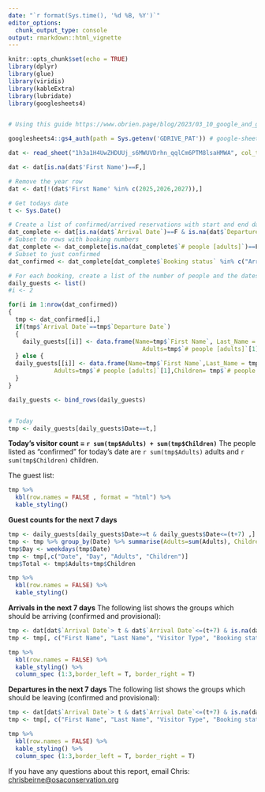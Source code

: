```yaml
---
date: "`r format(Sys.time(), '%d %B, %Y')`"
editor_options: 
  chunk_output_type: console
output: rmarkdown::html_vignette
---
```


```r
knitr::opts_chunk$set(echo = TRUE)
library(dplyr)
library(glue)
library(viridis) 
library(kableExtra)
library(lubridate)
library(googlesheets4)


# Using this guide https://www.obrien.page/blog/2023/03_10_google_and_github_actions/

googlesheets4::gs4_auth(path = Sys.getenv('GDRIVE_PAT')) # google-sheets-github@astral-web-375220.iam.gserviceaccount.com

dat <- read_sheet("1h3a1H4UwZHDUUj_s6MWUVDrhn_qqlCm6PTM8lsaHMWA", col_type="cccccDcDcnnnnnnncccccccccccccc")

dat <- dat[is.na(dat$'First Name')==F,]

# Remove the year row
dat <- dat[!(dat$'First Name' %in% c(2025,2026,2027)),]

# Get todays date
t <- Sys.Date()

# Create a list of confirmed/arrived reservations with start and end dates.
dat_complete <- dat[is.na(dat$`Arrival Date`)==F & is.na(dat$`Departure Date`)==F,]
# Subset to rows with booking numbers
dat_complete <- dat_complete[is.na(dat_complete$`# people [adults]`)==F,]
# Subset to just confirmed
dat_confirmed <- dat_complete[dat_complete$`Booking status` %in% c("Arrived", "Confirmed", "Confirmed_100", "Confirmed_50" ),]
```

```r
# For each booking, create a list of the number of people and the dates active
daily_guests <- list()
#i <- 2

for(i in 1:nrow(dat_confirmed))
{
  tmp <- dat_confirmed[i,]
  if(tmp$`Arrival Date`==tmp$`Departure Date`)
  {
    daily_guests[[i]] <- data.frame(Name=tmp$`First Name`, Last_Name = tmp$`Last Name`,Date=tmp$`Arrival Date`[1],
                                      Adults=tmp$`# people [adults]`[1],Children= tmp$`# people [kids u12]`[1])     
  } else {
  daily_guests[[i]] <- data.frame(Name=tmp$`First Name`,Last_Name = tmp$`Last Name`, Date=seq(tmp$`Arrival Date`, tmp$`Departure Date`, by=1 ),
             Adults=tmp$`# people [adults]`[1],Children= tmp$`# people [kids u12]`[1]) 
  }
}

daily_guests <- bind_rows(daily_guests)


# Today
tmp <- daily_guests[daily_guests$Date==t,]

```

**Today's visitor count = `r sum(tmp$Adults) + sum(tmp$Children)`** 
The people listed as "confirmed" for today's date are `r sum(tmp$Adults)` adults and `r sum(tmp$Children)` children.

The guest list:

```r
tmp %>%
  kbl(row.names = FALSE , format = "html") %>%
  kable_styling() 

```

**Guest counts for the next 7 days**

```r
tmp <- daily_guests[daily_guests$Date>=t & daily_guests$Date<=(t+7) ,]
tmp <- tmp %>% group_by(Date) %>% summarise(Adults=sum(Adults), Children=sum(Children))
tmp$Day <- weekdays(tmp$Date)
tmp <- tmp[,c("Date", "Day", "Adults", "Children")]
tmp$Total <- tmp$Adults+tmp$Children
```

```r
tmp %>%
  kbl(row.names = FALSE) %>%
  kable_styling() 
```


**Arrivals in the next 7 days** The following list shows the groups which should be arriving (confirmed and provisional):

```r
tmp <- dat[dat$`Arrival Date`> t & dat$`Arrival Date`<=(t+7) & is.na(dat$`Arrival Date`)==F & dat$`Booking status`!="Cancelled",]
tmp <- tmp[, c("First Name", "Last Name", "Visitor Type", "Booking status", "Arrival Date", "# Nights", "# people [adults]", "# people [kids u12]")]

```

```r
tmp %>%
  kbl(row.names = FALSE) %>%
  kable_styling() %>% 
  column_spec (1:3,border_left = T, border_right = T) 
```

**Departures in the next 7 days** The following list shows the groups which should be leaving (confirmed and provisional):

```r
 
tmp <- dat[dat$`Arrival Date`> t & dat$`Arrival Date`<=(t+7) & is.na(dat$`Arrival Date`)==F & dat$`Booking status`!="Cancelled",]
tmp <- tmp[, c("First Name", "Last Name", "Visitor Type", "Booking status", "Arrival Date", "# Nights", "# people [adults]", "# people [kids u12]")]

```

```r
tmp %>%
  kbl(row.names = FALSE) %>%
  kable_styling() %>% 
  column_spec (1:3,border_left = T, border_right = T) 
```

If you have any questions about this report, email Chris: <chrisbeirne@osaconservation.org>